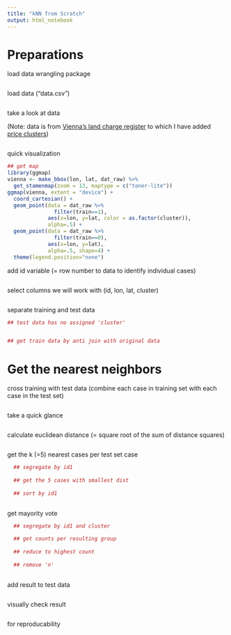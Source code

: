 ```yaml
---
title: "kNN from Scratch"
output: html_notebook
---
```


# Preparations

load data wrangling package

```r

```


load data ("data.csv")

```r

```


take a look at data

(Note: data is from [Vienna's land charge register](https://www.data.gv.at/katalog/dataset/stadt-wien_kaufpreissammlungliegenschaftenwien){target="_blank"} to which I have added [price clusters](http://www.bernhardlearns.com/2017/10/finding-viennas-house-price-regions.html){target="_blank"})

```r

```

quick visualization

```r
## get map
library(ggmap)
vienna <- make_bbox(lon, lat, dat_raw) %>% 
  get_stamenmap(zoom = 13, maptype = c("toner-lite"))
ggmap(vienna, extent = "device") +
  coord_cartesian() +
  geom_point(data = dat_raw %>%
               filter(train==1),
             aes(x=lon, y=lat, color = as.factor(cluster)),
             alpha=.5) +
  geom_point(data = dat_raw %>%
               filter(train==0),
             aes(x=lon, y=lat),
             alpha=.5, shape=4) +
  theme(legend.position="none")
```



add id variable (= row number to data to identify individual cases)

```r

```

select columns we will work with (id, lon, lat, cluster)

```r

```

separate training and test data

```r
## test data has no assigned 'cluster'


## get train data by anti join with original data

```

# Get the nearest neighbors

cross training with test data (combine each case in training set with each case in the test set)

```r

```

take a quick glance

```r

```

calculate euclidean distance (= square root of the sum of distance squares)

```r

```

get the k (=5) nearest cases per test set case

```r

  ## segregate by id1
  
  ## get the 5 cases with smallest dist
  
  ## sort by id1
  
```

get mayority vote

```r

  ## segregate by id1 and cluster
  
  ## get counts per resulting group
  
  ## reduce to highest count
  
  ## remove 'n'
  
```

add result to test data

```r

```


visually check result

```r

```


for reproducability

```r

```

